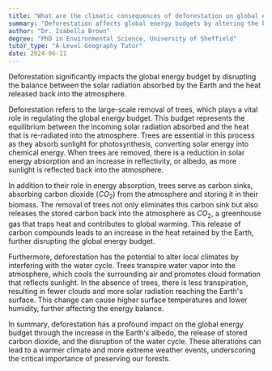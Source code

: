 ```yaml
---
title: "What are the climatic consequences of deforestation on global energy budgets?"
summary: "Deforestation affects global energy budgets by altering the balance between solar radiation absorbed and heat released back into the atmosphere."
author: "Dr. Isabella Brown"
degree: "PhD in Environmental Science, University of Sheffield"
tutor_type: "A-Level Geography Tutor"
date: 2024-06-11
---
```


Deforestation significantly impacts the global energy budget by disrupting the balance between the solar radiation absorbed by the Earth and the heat released back into the atmosphere.

Deforestation refers to the large-scale removal of trees, which plays a vital role in regulating the global energy budget. This budget represents the equilibrium between the incoming solar radiation absorbed and the heat that is re-radiated into the atmosphere. Trees are essential in this process as they absorb sunlight for photosynthesis, converting solar energy into chemical energy. When trees are removed, there is a reduction in solar energy absorption and an increase in reflectivity, or albedo, as more sunlight is reflected back into the atmosphere.

In addition to their role in energy absorption, trees serve as carbon sinks, absorbing carbon dioxide ($CO_2$) from the atmosphere and storing it in their biomass. The removal of trees not only eliminates this carbon sink but also releases the stored carbon back into the atmosphere as $CO_2$, a greenhouse gas that traps heat and contributes to global warming. This release of carbon compounds leads to an increase in the heat retained by the Earth, further disrupting the global energy budget.

Furthermore, deforestation has the potential to alter local climates by interfering with the water cycle. Trees transpire water vapor into the atmosphere, which cools the surrounding air and promotes cloud formation that reflects sunlight. In the absence of trees, there is less transpiration, resulting in fewer clouds and more solar radiation reaching the Earth's surface. This change can cause higher surface temperatures and lower humidity, further affecting the energy balance.

In summary, deforestation has a profound impact on the global energy budget through the increase in the Earth's albedo, the release of stored carbon dioxide, and the disruption of the water cycle. These alterations can lead to a warmer climate and more extreme weather events, underscoring the critical importance of preserving our forests.
    